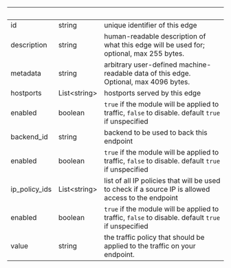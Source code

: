 | &nbsp; | &nbsp; | &nbsp; |
|---|---|---|
| id | string | unique identifier of this edge |
| description | string | human-readable description of what this edge will be used for; optional, max 255 bytes. |
| metadata | string | arbitrary user-defined machine-readable data of this edge. Optional, max 4096 bytes. |
| hostports | List&lt;string&gt; | hostports served by this edge |
| enabled | boolean | `true` if the module will be applied to traffic, `false` to disable. default `true` if unspecified |
| backend_id | string | backend to be used to back this endpoint |
| enabled | boolean | `true` if the module will be applied to traffic, `false` to disable. default `true` if unspecified |
| ip_policy_ids | List&lt;string&gt; | list of all IP policies that will be used to check if a source IP is allowed access to the endpoint |
| enabled | boolean | `true` if the module will be applied to traffic, `false` to disable. default `true` if unspecified |
| value | string | the traffic policy that should be applied to the traffic on your endpoint. |